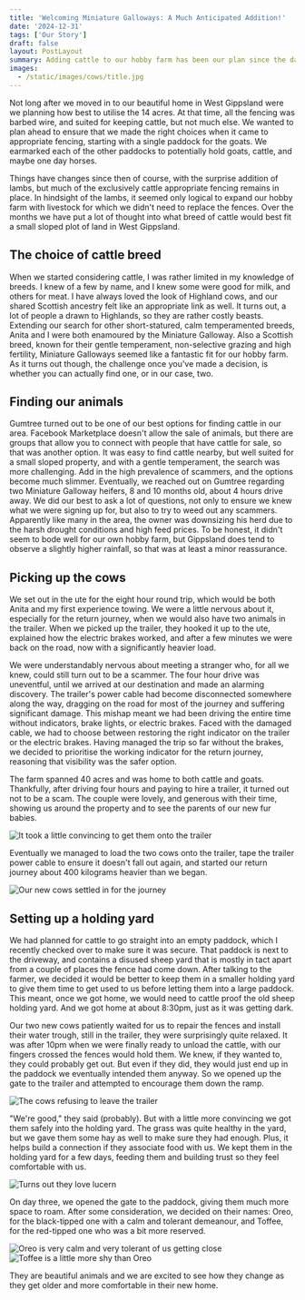 ```yaml
---
title: 'Welcoming Miniature Galloways: A Much Anticipated Addition!'
date: '2024-12-31'
tags: ['Our Story']
draft: false
layout: PostLayout
summary: Adding cattle to our hobby farm has been our plan since the day we moved in. After countless hours of researching breeds and weighing our options, we were finally ready to take the plunge!
images:
  - /static/images/cows/title.jpg
---
```


Not long after we moved in to our beautiful home in West Gippsland were we planning how best to utilise the 14 acres. At that time, all the fencing was barbed wire, and suited for keeping cattle, but not much else. We wanted to plan ahead to ensure that we made the right choices when it came to appropriate fencing, starting with a single paddock for the goats. We earmarked each of the other paddocks to potentially hold goats, cattle, and maybe one day horses.

Things have changes since then of course, with the surprise addition of lambs, but much of the exclusively cattle appropriate fencing remains in place. In hindsight of the lambs, it seemed only logical to expand our hobby farm with livestock for which we didn't need to replace the fences. Over the months we have put a lot of thought into what breed of cattle would best fit a small sloped plot of land in West Gippsland.

## The choice of cattle breed

When we started considering cattle, I was rather limited in my knowledge of breeds. I knew of a few by name, and I knew some were good for milk, and others for meat. I have always loved the look of Highland cows, and our shared Scottish ancestry felt like an appropriate link as well. It turns out, a lot of people a drawn to Highlands, so they are rather costly beasts. Extending our search for other short-statured, calm temperamented breeds, Anita and I were both enamoured by the Miniature Galloway. Also a Scottish breed, known for their gentle temperament, non-selective grazing and high fertility, Miniature Galloways seemed like a fantastic fit for our hobby farm. As it turns out though, the challenge once you've made a decision, is whether you can actually find one, or in our case, two. 

## Finding our animals

Gumtree turned out to be one of our best options for finding cattle in our area. Facebook Marketplace doesn't allow the sale of animals, but there are groups that allow you to connect with people that have cattle for sale, so that was another option. It was easy to find cattle nearby, but well suited for a small sloped property, and with a gentle temperament, the search was more challenging. Add in the high prevalence of scammers, and the options become much slimmer. Eventually, we reached out on Gumtree regarding two Miniature Galloway heifers, 8 and 10 months old, about 4 hours drive away. We did our best to ask a lot of questions, not only to ensure we knew what we were signing up for, but also to try to weed out any scammers. Apparently like many in the area, the owner was downsizing his herd due to the harsh drought conditions and high feed prices. To be honest, it didn't seem to bode well for our own hobby farm, but Gippsland does tend to observe a slightly higher rainfall, so that was at least a minor reassurance.

## Picking up the cows

We set out in the ute for the eight hour round trip, which would be both Anita and my first experience towing. We were a little nervous about it, especially for the return journey, when we would also have two animals in the trailer. When we picked up the trailer, they hooked it up to the ute, explained how the electric brakes worked, and after a few minutes we were back on the road, now with a significantly heavier load.

We were understandably nervous about meeting a stranger who, for all we knew, could still turn out to be a scammer. The four hour drive was uneventful, until we arrived at our destination and made an alarming discovery. The trailer's power cable had become disconnected somewhere along the way, dragging on the road for most of the journey and suffering significant damage. This mishap meant we had been driving the entire time without indicators, brake lights, or electric brakes. Faced with the damaged cable, we had to choose between restoring the right indicator on the trailer or the electric brakes. Having managed the trip so far without the brakes, we decided to prioritise the working indicator for the return journey, reasoning that visibility was the safer option.

The farm spanned 40 acres and was home to both cattle and goats. Thankfully, after driving four hours and paying to hire a trailer, it turned out not to be a scam. The couple were lovely, and generous with their time, showing us around the property and to see the parents of our new fur babies. 

![It took a little convincing to get them onto the trailer](/static/images/cows/oreo-trailer.jpg)

Eventually we managed to load the two cows onto the trailer, tape the trailer power cable to ensure it doesn't fall out again, and started our return journey about 400 kilograms heavier than we began.

![Our new cows settled in for the journey](/static/images/cows/trailer.jpg)

## Setting up a holding yard

We had planned for cattle to go straight into an empty paddock, which I recently checked over to make sure it was secure. That paddock is next to the driveway, and contains a disused sheep yard that is mostly in tact apart from a couple of places the fence had come down. After talking to the farmer, we decided it would be better to keep them in a smaller holding yard to give them time to get used to us before letting them into a large paddock. This meant, once we got home, we would need to cattle proof the old sheep holding yard. And we got home at about 8:30pm, just as it was getting dark.

Our two new cows patiently waited for us to repair the fences and install their water trough, still in the trailer, they were surprisingly quite relaxed. It was after 10pm when we were finally ready to unload the cattle, with our fingers crossed the fences would hold them. We knew, if they wanted to, they could probably get out. But even if they did, they would just end up in the paddock we eventually intended them anyway. So we opened up the gate to the trailer and attempted to encourage them down the ramp. 

![The cows refusing to leave the trailer](/static/images/cows/refuse.jpg)

"We're good," they said (probably). But with a little more convincing we got them safely into the holding yard. The grass was quite healthy in the yard, but we gave them some hay as well to make sure they had enough. Plus, it helps build a connection if they associate food with us. We kept them in the holding yard for a few days, feeding them and building trust so they feel comfortable with us.

![Turns out they love lucern](/static/images/cows/eating.jpg)

On day three, we opened the gate to the paddock, giving them much more space to roam. After some consideration, we decided on their names: Oreo, for the black-tipped one with a calm and tolerant demeanour, and Toffee, for the red-tipped one who was a bit more reserved.

![Oreo is very calm and very tolerant of us getting close](/static/images/cows/oreo.jpg)
![Toffee is a little more shy than Oreo](/static/images/cows/toffee.jpg)

They are beautiful animals and we are excited to see how they change as they get older and more comfortable in their new home. 
